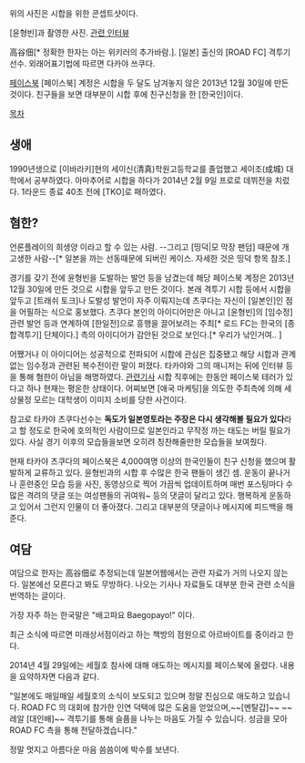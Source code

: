위의 사진은 시합을 위한 콘셉트샷이다.

[윤형빈]과 촬영한 사진. [http://news.donga.com/3/all/20140211/60733696/1 관련 인터뷰]

高谷佃[* 정확한 한자는 아는 위키러의 추가바람.]. [일본] 출신의 [ROAD FC] 격투기 선수. 외래어표기법에 따르면 다카야 쓰쿠다.

[https://www.facebook.com/people/Takaya-Tsukuda/100007436074683 페이스북]
[페이스북] 계정은 시합을 두 달도 남겨놓지 않은 2013년 12월 30일에 만든 것이다. 친구들을 보면 대부분이 시합 후에 친구신청을 한 [한국인]이다.

[[목차]]
== 생애 ==
1990년생으로 [이바라키]현의 세이신(清真)학원고등학교를 졸업했고 세이조(成城) 대학에서 공부하였다. 아마추어로 시합을 하다가 2014년 2월 9일 프로로 데뷔전을 치렀다. 1라운드 종료 40초 전에 [TKO]로 패하였다.
== 혐한? ==
언론플레이의 희생양 이라고 할 수 있는 사람. --그리고 [띵덕|모 막장 팬덤] 때문에 개고생한 사람--[* 일본을 까는 선동때문에 되버린 케이스. 자세한 것은 띵덕 항목 참조.]

경기를 갖기 전에 윤형빈을 도발하는 발언 등을 남겼는데 해당 페이스북 계정은 2013년 12월 30일에 만든 것으로 시합을 앞두고 만든 것이다. 본래 격투기 시합 등에서 시합을 앞두고 [트래쉬 토크]나 도발성 발언이 자주 이뤄지는데 츠쿠다는 자신이 [일본인]인 점을 어필하는 식으로 홍보했다. 츠쿠다 본인의 아이디어만은 아니고 [윤형빈]의 [임수정] 관련 발언 등과 연계하여 [한일전]으로 흥행을 끌어보려는 주최[* 로드 FC는 한국의 [종합격투기] 단체이다.] 측의 아이디어가 감안된 것으로 보인다.[* 우리가 낚인거여.. ]

어쨌거나 이 아이디어는 성공적으로 전파되어 시합에 관심은 집중됐고 해당 시합과 관계 없는 임수정과 관련된 복수전이란 말이 퍼졌다. 타카야와 그의 매니저는 뒤에 인터뷰 등을 통해 혐한이 아님을 해명하였다. [http://weekly.khan.co.kr/khnm.html?mode=view&code=115&artid=201402181756381&pt=nv 관련기사] 시합 직후에는 한동안 페이스북 테러가 있다고 하나 현재는 평온한 상태이다. 어찌보면 [애국 마케팅]을 의도한 주최측에 의해 세상물정 모르는 대학생이 이미지 소비를 당한 사건이다.

참고로 타카야 츠쿠다선수는 '''독도가 일본영토라는 주장은 다시 생각해볼 필요가 있다'''라고 할 정도로 한국에 호의적인 사람이므로 일본인라고 무작정 까는 태도는 버릴 필요가 있다. 사실 경기 이후의 모습들을보면 오히려 칭찬해줄만한 모습들을 보여줬다.

현재 타카야 츠쿠다의 페이스북은 4,000여명 이상의 한국인들이 친구 신청을 했으며 활발하게 교류하고 있다. 윤형빈과의 시합 후 수많은 한국 팬들이 생긴 셈. 운동이 끝나거나 훈련중인 모습 등을 사진, 동영상으로 찍어 가끔씩 업데이트하며 매번 포스팅마다 수많은 격려의 댓글 또는 여성팬들의 귀여워~ 등의 댓글이 달리고 있다.
행복하게 운동하고 있어서 그런지 인물이 더 좋아졌다. 그리고 대부분의 댓글이나 메시지에 피드백을 해준다. 

== 여담 ==
여담으로 한자는 高谷佃로 추정되는데 일본어웹에서는 관련 자료가 거의 나오지 않는다. 일본에선 모른다고 봐도 무방하다. 나오는 기사나 자료들도 대부분 한국 관련 소식을 번역하는 글이다.

가장 자주 하는 한국말은 "배고파요 Baegopayo!" 이다. 

최근 소식에 따르면 미래상서점이라고 하는 책방의 점원으로 아르바이트를 중이라고 한다.


2014년 4월 29일에는 세월호 참사에 대해 애도하는 메시지를 페이스북에 올렸다. 내용을 요약하자면 다음과 같다.

"일본에도 매일매일 세월호의 소식이 보도되고 있으며 정말 진심으로 애도하고 있습니다. ROAD FC 의 대회에 참가한 인연 덕택에 많은 도움을 얻었으며,~~[멘탈갑]~~ ~~레알 [대인배]~~ 격투기를 통해 슬픔을 나누는 마음도 가질 수 있습니다. 성금을 모아 ROAD FC 측을 통해 전달하겠습니다."

정말 멋지고 아름다운 마음 씀씀이에 박수를 보낸다.
